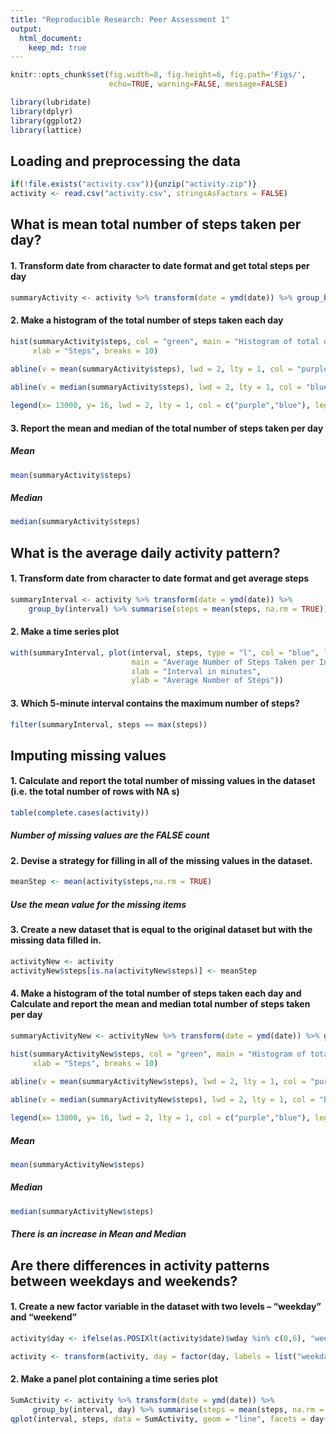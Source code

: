 ```yaml
---
title: "Reproducible Research: Peer Assessment 1"
output: 
  html_document:
    keep_md: true
---
```

```r
knitr::opts_chunk$set(fig.width=8, fig.height=6, fig.path='Figs/',
                      echo=TRUE, warning=FALSE, message=FALSE)
```

```r
library(lubridate)
library(dplyr)
library(ggplot2)
library(lattice)
```

## Loading and preprocessing the data
```r
if(!file.exists("activity.csv")){unzip("activity.zip")}
activity <- read.csv("activity.csv", stringsAsFactors = FALSE)
```

## What is mean total number of steps taken per day?

#### 1. Transform date from character to date format and get total steps per day
```r
summaryActivity <- activity %>% transform(date = ymd(date)) %>% group_by(date) %>% summarise(steps = sum(steps, na.rm = TRUE))
```

#### 2. Make a histogram of the total number of steps taken each day 

```r
hist(summaryActivity$steps, col = "green", main = "Histogram of total daily steps",
     xlab = "Steps", breaks = 10)
     
abline(v = mean(summaryActivity$steps), lwd = 2, lty = 1, col = "purple")

abline(v = median(summaryActivity$steps), lwd = 2, lty = 1, col = "blue")

legend(x= 13000, y= 16, lwd = 2, lty = 1, col = c("purple","blue"), legend = c("Mean", "Median"), bty="n", y.intersp = .5)
```

#### 3. Report the mean and median of the total number of steps taken per day

##### Mean
```r
mean(summaryActivity$steps)
```

##### Median
```r
median(summaryActivity$steps)
```

## What is the average daily activity pattern?

#### 1. Transform date from character to date format and get average steps
```r
summaryInterval <- activity %>% transform(date = ymd(date)) %>% 
    group_by(interval) %>% summarise(steps = mean(steps, na.rm = TRUE))
```
    
    
#### 2. Make a time series plot
```r
with(summaryInterval, plot(interval, steps, type = "l", col = "blue", lwd = 2,
                           main = "Average Number of Steps Taken per Interval",
                           xlab = "Interval in minutes",
                           ylab = "Average Number of Steps"))
```
                           
                           
#### 3. Which 5-minute interval contains the maximum number of steps?

```r
filter(summaryInterval, steps == max(steps))
```

## Imputing missing values

#### 1. Calculate and report the total number of missing values in the dataset (i.e. the total number of rows with  NA s)

```r
table(complete.cases(activity))
```

##### Number of missing values are the FALSE count

#### 2. Devise a strategy for filling in all of the missing values in the dataset.
```r
meanStep <- mean(activity$steps,na.rm = TRUE)
```

##### Use the mean value for the missing items 

#### 3. Create a new dataset that is equal to the original dataset but with the missing data filled in.

```r
activityNew <- activity
activityNew$steps[is.na(activityNew$steps)] <- meanStep
```

#### 4. Make a histogram of the total number of steps taken each day and Calculate and report the mean and median total number of steps taken per day
```r
summaryActivityNew <- activityNew %>% transform(date = ymd(date)) %>% group_by(date) %>% summarise(steps = sum(steps, na.rm = TRUE))

hist(summaryActivityNew$steps, col = "green", main = "Histogram of total daily steps",
     xlab = "Steps", breaks = 10)
     
abline(v = mean(summaryActivityNew$steps), lwd = 2, lty = 1, col = "purple")

abline(v = median(summaryActivityNew$steps), lwd = 2, lty = 1, col = "blue")

legend(x= 13000, y= 16, lwd = 2, lty = 1, col = c("purple","blue"), legend = c("Mean", "Median"), bty="n", y.intersp = .5)
```

##### Mean
```r
mean(summaryActivityNew$steps)
```

##### Median
```r
median(summaryActivityNew$steps)
```

##### There is an increase in Mean and Median

## Are there differences in activity patterns between weekdays and weekends?

#### 1. Create a new factor variable in the dataset with two levels -- "weekday" and "weekend"


```r
activity$day <- ifelse(as.POSIXlt(activity$date)$wday %in% c(0,6), "weekend", "weekday")

activity <- transform(activity, day = factor(day, labels = list("weekday", "weekend")))
```

#### 2. Make a panel plot containing a time series plot 

```r
SumActivity <- activity %>% transform(date = ymd(date)) %>% 
     group_by(interval, day) %>% summarise(steps = mean(steps, na.rm = TRUE))
qplot(interval, steps, data = SumActivity, geom = "line", facets = day~.)
```
